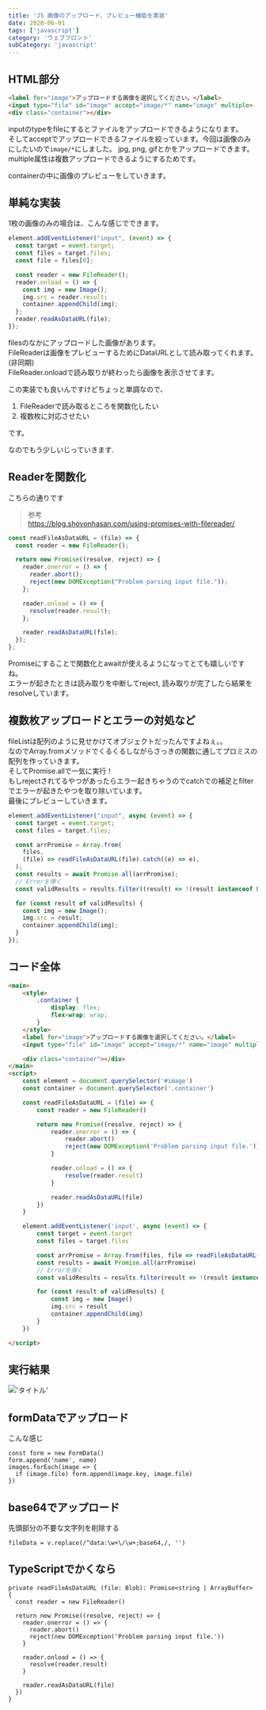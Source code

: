 ```yaml
---
title: 'JS 画像のアップロード、プレビュー機能を実装'
date: 2020-06-01
tags: ['javascript']
category: 'ウェブフロント'
subCategory: 'javascript'
---
```


## HTML部分

```html
<label for="image">アップロードする画像を選択してください。</label>
<input type="file" id="image" accept="image/*" name="image" multiple>
<div class="container"></div>
```

inputのtypeをfileにするとファイルをアップロードできるようになります。\
そしてacceptでアップロードできるファイルを絞っています。今回は画像のみにしたいので`image/*`にしました。 jpg, png,
gifとかをアップロードできます。\
multiple属性は複数アップロードできるようにするためです。

containerの中に画像のプレビューをしていきます。

## 単純な実装

1枚の画像のみの場合は、こんな感じでできます。

```javascript
element.addEventListener("input", (event) => {
  const target = event.target;
  const files = target.files;
  const file = files[0];

  const reader = new FileReader();
  reader.onload = () => {
    const img = new Image();
    img.src = reader.result;
    container.appendChild(img);
  };
  reader.readAsDataURL(file);
});
```

filesのなかにアップロードした画像があります。\
FileReaderは画像をプレビューするためにDataURLとして読み取ってくれます。(非同期)\
FileReader.onloadで読み取りが終わったら画像を表示させてます。

この実装でも良いんですけどちょっと単調なので、

1. FileReaderで読み取るところを関数化したい
2. 複数枚に対応させたい

です。

なのでもう少しいじっていきます.

## Readerを関数化

こちらの通りです

> 参考\
> https://blog.shovonhasan.com/using-promises-with-filereader/

```javascript
const readFileAsDataURL = (file) => {
  const reader = new FileReader();

  return new Promise((resolve, reject) => {
    reader.onerror = () => {
      reader.abort();
      reject(new DOMException("Problem parsing input file."));
    };

    reader.onload = () => {
      resolve(reader.result);
    };

    reader.readAsDataURL(file);
  });
};
```

Promiseにすることで関数化とawaitが使えるようになってとても嬉しいですね。\
エラーが起きたときは読み取りを中断してreject, 読み取りが完了したら結果をresolveしています。

## 複数枚アップロードとエラーの対処など

fileListは配列のように見せかけてオブジェクトだったんですよねぇ。。\
なのでArray.fromメソッドでくるくるしながらさっきの関数に通してプロミスの配列を作っていきます。\
そしてPromise.allで一気に実行！\
もしrejectされてるやつがあったらエラー起きちゃうのでcatchでの補足とfilterでエラーが起きたやつを取り除いています。\
最後にプレビューしていきます。

```javascript
element.addEventListener("input", async (event) => {
  const target = event.target;
  const files = target.files;

  const arrPromise = Array.from(
    files,
    (file) => readFileAsDataURL(file).catch((e) => e),
  );
  const results = await Promise.all(arrPromise);
  // Errorを弾く
  const validResults = results.filter((result) => !(result instanceof Error));

  for (const result of validResults) {
    const img = new Image();
    img.src = result;
    container.appendChild(img);
  }
});
```

## コード全体

```html
<main>
	<style>
		.container {
			display: flex;
			flex-wrap: wrap;
		}
	</style>
	<label for="image">アップロードする画像を選択してください。</label>
	<input type="file" id="image" accept="image/*" name="image" multiple>

	<div class="container"></div>
</main>
<script>
	const element = document.querySelector('#image')
	const container = document.querySelector('.container')

	const readFileAsDataURL = (file) => {
		const reader = new FileReader()

		return new Promise((resolve, reject) => {
			reader.onerror = () => {
				reader.abort()
				reject(new DOMException('Problem parsing input file.'))
			}

			reader.onload = () => {
				resolve(reader.result)
			}

			reader.readAsDataURL(file)
		})
	}

	element.addEventListener('input', async (event) => {
		const target = event.target
		const files = target.files

		const arrPromise = Array.from(files, file => readFileAsDataURL(file).catch(e => e))
		const results = await Promise.all(arrPromise)
		// Errorを弾く
		const validResults = results.filter(result => !(result instanceof Error))

		for (const result of validResults) {
			const img = new Image()
			img.src = result
			container.appendChild(img)
		}
	})

</script>
```

## 実行結果

!['タイトル'](https://i.gyazo.com/3d87bafc609f4796060a872b82712ec5.jpg)

## formDataでアップロード
こんな感じ
```
const form = new FormData()
form.append('name', name)
images.forEach(image => {
  if (image.file) form.append(image.key, image.file)
})
```

## base64でアップロード
先頭部分の不要な文字列を削除する
```
fileData = v.replace(/^data:\w+\/\w+;base64,/, '')
```


## TypeScriptでかくなら
```
private readFileAsDataURL (file: Blob): Promise<string | ArrayBuffer> {
  const reader = new FileReader()

  return new Promise((resolve, reject) => {
    reader.onerror = () => {
      reader.abort()
      reject(new DOMException('Problem parsing input file.'))
    }

    reader.onload = () => {
      resolve(reader.result)
    }

    reader.readAsDataURL(file)
  })
}
```
